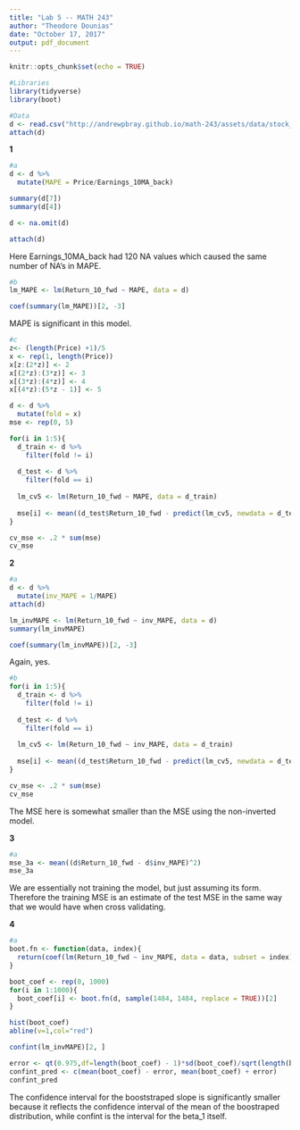 ```yaml
---
title: "Lab 5 -- MATH 243"
author: "Theodore Dounias"
date: "October 17, 2017"
output: pdf_document
---
```


```r
knitr::opts_chunk$set(echo = TRUE)

#Libraries
library(tidyverse)
library(boot)

#Data
d <- read.csv("http://andrewpbray.github.io/math-243/assets/data/stock_history.csv")
attach(d)
```
   
**1**

```r
#a
d <- d %>%
  mutate(MAPE = Price/Earnings_10MA_back)

summary(d[7])
summary(d[4])

d <- na.omit(d)

attach(d)
```
   
Here Earnings_10MA_back had 120 NA values which caused the same number of NA's in MAPE.
    
```r
#b
lm_MAPE <- lm(Return_10_fwd ~ MAPE, data = d)

coef(summary(lm_MAPE))[2, -3]
```
   
MAPE is significant in this model.
   
```r


#c
z<- (length(Price) +1)/5
x <- rep(1, length(Price))
x[z:(2*z)] <- 2 
x[(2*z):(3*z)] <- 3
x[(3*z):(4*z)] <- 4
x[(4*z):(5*z - 1)] <- 5

d <- d %>%
  mutate(fold = x)
mse <- rep(0, 5)

for(i in 1:5){
  d_train <- d %>%
    filter(fold != i)
  
  d_test <- d %>%
    filter(fold == i)
  
  lm_cv5 <- lm(Return_10_fwd ~ MAPE, data = d_train)
  
  mse[i] <- mean((d_test$Return_10_fwd - predict(lm_cv5, newdata = d_test))^2)
}

cv_mse <- .2 * sum(mse)
cv_mse
```
    
**2**
     
```r
#a
d <- d %>%
  mutate(inv_MAPE = 1/MAPE)
attach(d)

lm_invMAPE <- lm(Return_10_fwd ~ inv_MAPE, data = d)
summary(lm_invMAPE)

coef(summary(lm_invMAPE))[2, -3]

```
    
Again, yes.
    
```r
#b
for(i in 1:5){
  d_train <- d %>%
    filter(fold != i)
  
  d_test <- d %>%
    filter(fold == i)
  
  lm_cv5 <- lm(Return_10_fwd ~ inv_MAPE, data = d_train)
  
  mse[i] <- mean((d_test$Return_10_fwd - predict(lm_cv5, newdata = d_test))^2)
}

cv_mse <- .2 * sum(mse)
cv_mse
```
   
The MSE here is somewhat smaller than the MSE using the non-inverted model.
    
**3**
    
```r
#a
mse_3a <- mean((d$Return_10_fwd - d$inv_MAPE)^2)
mse_3a
```
  
We are essentially not training the model, but just assuming its form. Therefore the training MSE is an estimate of the test MSE in the same way that we would have when cross validating. 
  
**4**
   
```r
#a
boot.fn <- function(data, index){
  return(coef(lm(Return_10_fwd ~ inv_MAPE, data = data, subset = index)))
}

boot_coef <- rep(0, 1000)
for(i in 1:1000){
  boot_coef[i] <- boot.fn(d, sample(1484, 1484, replace = TRUE))[2]
}

hist(boot_coef)
abline(v=1,col="red")
```
    
```r
confint(lm_invMAPE)[2, ]

error <- qt(0.975,df=length(boot_coef) - 1)*sd(boot_coef)/sqrt(length(boot_coef))
confint_pred <- c(mean(boot_coef) - error, mean(boot_coef) + error)
confint_pred
```
   
The confidence interval for the booststraped slope is significantly smaller because it reflects the confidence interval of the mean of the boostraped distribution, while confint is the interval for the beta_1 itself. 
   

